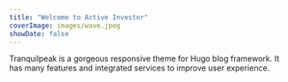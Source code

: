 ```yaml
---
title: "Welcome to Active Investor"
coverImage: images/wave.jpeg
showDate: false
---
```

Tranquilpeak is a gorgeous responsive theme for Hugo blog framework. It has many features and integrated services to improve user experience.